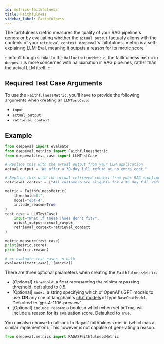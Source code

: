 ```yaml
---
id: metrics-faithfulness
title: Faithfulness
sidebar_label: Faithfulness
---
```


The faithfulness metric measures the quality of your RAG pipeline's generator by evaluating whether the `actual_output` factually aligns with the contents of your `retrieval_context`. `deepeval`'s faithfulness metric is a self-explaining LLM-Eval, meaning it outputs a reason for its metric score.

:::info
Although similar to the `HallucinationMetric`, the faithfulness metric in `deepeval` is more concerned with hallucination in RAG pipelines, rather than the actual LLM itself.
:::

## Required Test Case Arguments

To use the `FaithfulnessMetric`, you'll have to provide the following arguments when creating an `LLMTestCase`:

- `input`
- `actual_output`
- `retrieval_context`

## Example

```python
from deepeval import evaluate
from deepeval.metrics import FaithfulnessMetric
from deepeval.test_case import LLMTestCase

# Replace this with the actual output from your LLM application
actual_output = "We offer a 30-day full refund at no extra cost."

# Replace this with the actual retrieved context from your RAG pipeline
retrieval_context = ["All customers are eligible for a 30 day full refund at no extra cost."]

metric = FaithfulnessMetric(
    threshold=0.7,
    model="gpt-4",
    include_reason=True
)
test_case = LLMTestCase(
    input="What if these shoes don't fit?",
    actual_output=actual_output,
    retrieval_context=retrieval_context
)

metric.measure(test_case)
print(metric.score)
print(metric.reason)

# or evaluate test cases in bulk
evaluate([test_case], [metric])
```

There are three optional parameters when creating the `FaithfulnessMetric`:

- [Optional] `threshold`: a float representing the minimum passing threshold, defaulted to 0.5.
- [Optional] `model`: a string specifying which of OpenAI's GPT models to use, **OR** any one of langchain's [chat models](https://python.langchain.com/docs/integrations/chat/) of type `BaseChatModel`. Defaulted to 'gpt-4-1106-preview'.
- [Optional] `include_reason`: a boolean which when set to `True`, will include a reason for its evaluation score. Defaulted to `True`.

You can also choose to fallback to Ragas' faithfulness metric (which has a similar implemention). This however is not capable of generating a reason.

```python
from deepeval.metrics import RAGASFaithfulnessMetric
```
